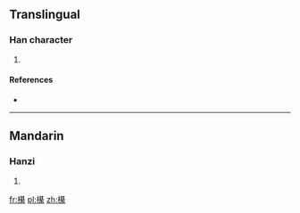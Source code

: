 ==Translingual==

===Han character===
{{Han char|rn=75|rad=木|as=14|sn=18|four=|canj=木廿金火 (DTCF)}}

# {{defn|Han|sort=木14}}

====References====
* {{Han ref|kx=0559.080|dkj=15753|hdz=21306.110|uh=6AC0|ud=27328}}

----

==Mandarin==

===Hanzi===
{{cmn-hanzi|pin=[[qí]] ([[qi2]])|wg=ch'i<sup>2</sup>}}

# {{defn|Mandarin|sort=木14}}

[[fr:櫀]]
[[pl:櫀]]
[[zh:櫀]]